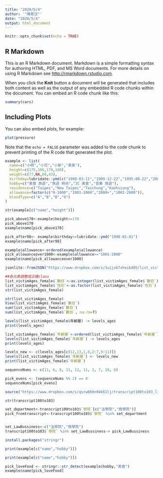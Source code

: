 ```yaml
---
title: "2020/5/4"
author: '"陳筱汶"'
date: "2020/5/4"
output: html_document
---
```


```r
knitr::opts_chunk$set(echo = TRUE)
```

## R Markdown

This is an R Markdown document. Markdown is a simple formatting syntax for authoring HTML, PDF, and MS Word documents. For more details on using R Markdown see <http://rmarkdown.rstudio.com>.

When you click the **Knit** button a document will be generated that includes both content as well as the output of any embedded R code chunks within the document. You can embed an R code chunk like this:

```r
summary(cars)
```

## Including Plots

You can also embed plots, for example:

```r
plot(pressure)
```

Note that the `echo = FALSE` parameter was added to the code chunk to prevent printing of the R code that generated the plot.
```r
example <- list(
  name=c("小明","小花","小新","美美"),
  height=c(175,166,170,160),
  weight=c(77,NA,60,43),
  birthday=lubridate::ymd(c("1998-03-11","1999-12-22","1995-08-22","2001-10-10")),
  hobby=c("美食 旅遊","旅遊 時尚","3C 美食","音樂 旅遊"),
  residence=c("Taipei","New Taipei","Taichung","Kaohsiung"),
  allowance=factor(c("0-1000","1001-2000","2000+","1001-2000")),
  bloodType=c("A","B","B","O")
)
```

```r
str(example[c("name","height")])
```
```r
pick_above170<-example$height>=170
pick_above170
example$name[pick_above170]
```
```r
pick_after98<- example$birthday>=lubridate::ymd("1998-01-01")
example$name[pick_after98]
```
```r
example$allowance<-ordered(example$allowance)
pick_allowanceover1000<-example$allowance>="1001-2000"
example$name[pick_allowanceover1000]
```
```r
jsonlite::fromJSON("https://www.dropbox.com/s/3uijub7xheib405/list_victimAges_female.json?dl=1", simplifyDataFrame = F) -> list_victimAges_female
```

```r
##各元素調整成正確class
list_victimAges_female$`數目`<-as.integer(list_victimAges_female$`數目`)
list_victimAges_female$`性別`<-as.factor(list_victimAges_female$`性別`)
str(list_victimAges_female)
```
```r
str(list_victimAges_female)
View(list_victimAges_female$`數目`)
sum(list_victimAges_female$`數目`)
sum(list_victimAges_female$`數目`, na.rm=T)
```
```r
levels(list_victimAges_female$年齡層) -> levels_ages
print(levels_ages)
```
```r
list_victimAges_female$`年齡層`<-ordered(list_victimAges_female$`年齡層`)
levels(list_victimAges_female$`年齡層`) -> levels_ages
print(levels_ages)
```
```r
levels_new <- c(levels_ages[c(12,13,1,8,2:7,9:11)])
levels(list_victimAges_female$`年齡層`) <- levels_new
print(list_victimAges_female$`年齡層`)
```
```r
sequenceNums <- c(11, 6, 8, 11, 12, 11, 3, 7, 10, 8)

pick_evens <- (sequenceNums %% 2) == 0
sequenceNums[pick_evens]
```
```r
source("https://www.dropbox.com/s/qsrw069n94k61lj/transcript100to103_list.R?dl=1")
```
```r
str(transcript100to103)
```
```r
set_department<-transcript100to103$`學院`[c("法學院","商學院")]
pick_fromtranscript<-transcript100to103$`學院` %in% set_department


set_LawBussiness<-c("法學院","商學院")
transcript100to103$`學院` %in% set_LawBussiness-> pick_LawBussiness
```

```r
install.packages("stringr")
```
```r
print(example[c("name","hobby")])
```
```r
print(example[c("name","hobby")])

pick_loveFood <- stringr::str_detect(example$hobby,"美食")
example$name[pick_loveFood]
```


